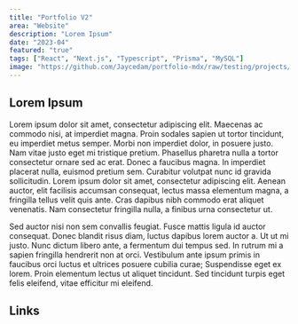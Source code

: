 ```yaml
---
title: "Portfolio V2"
area: "Website"
description: "Lorem Ipsum"
date: "2023-04"
featured: "true"
tags: ["React", "Next.js", "Typescript", "Prisma", "MySQL"]
image: "https://github.com/Jaycedam/portfolio-mdx/raw/testing/projects/images/portfolio-v2/preview.webp"
---
```


## Lorem Ipsum

Lorem ipsum dolor sit amet, consectetur adipiscing elit. Maecenas ac commodo nisi, at imperdiet magna. Proin sodales sapien ut tortor tincidunt, eu imperdiet metus semper. Morbi non imperdiet dolor, in posuere justo. Nam vitae justo eget mi tristique pretium. Phasellus pharetra nulla a tortor consectetur ornare sed ac erat. Donec a faucibus magna. In imperdiet placerat nulla, euismod pretium sem. Curabitur volutpat nunc id gravida sollicitudin. Lorem ipsum dolor sit amet, consectetur adipiscing elit. Aenean auctor, elit facilisis accumsan consequat, lectus massa elementum magna, a fringilla tellus velit quis ante. Cras dapibus nibh commodo erat aliquet venenatis. Nam consectetur fringilla nulla, a finibus urna consectetur ut.

Sed auctor nisi non sem convallis feugiat. Fusce mattis ligula id auctor consequat. Donec blandit risus diam, luctus dapibus lorem auctor a. Ut ut mi justo. Nunc dictum libero ante, a fermentum dui tempus sed. In rutrum mi a sapien fringilla hendrerit non at orci. Vestibulum ante ipsum primis in faucibus orci luctus et ultrices posuere cubilia curae; Suspendisse eget ex lorem. Proin elementum lectus ut aliquet tincidunt. Sed tincidunt turpis eget felis eleifend, vitae efficitur mi eleifend.

## Links

<LinkButton
  title="GitHub"
  href="https://github.com/Jaycedam/portfolio-website"
/>
